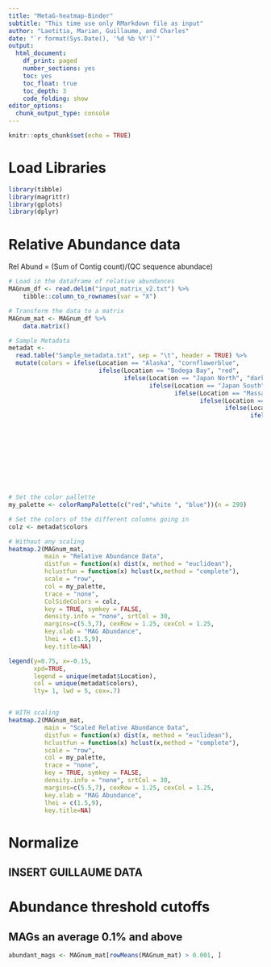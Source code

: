 ```yaml
---
title: "MetaG-heatmap-Binder"
subtitle: "This time use only RMarkdown file as input"
author: "Laetitia, Marian, Guillaume, and Charles"
date: "`r format(Sys.Date(), '%d %b %Y')`"
output:
  html_document: 
    df_print: paged
    number_sections: yes
    toc: yes
    toc_float: true
    toc_depth: 3
    code_folding: show
editor_options:
  chunk_output_type: console
---
```


```r
knitr::opts_chunk$set(echo = TRUE)
```



# Load Libraries

```r
library(tibble)
library(magrittr)
library(gplots)
library(dplyr)
```


# Relative Abundance data

Rel Abund = (Sum of Contig count)/(QC sequence abundace)

```r
# Load in the dataframe of relative abundances
MAGnum_df <- read.delim("input_matrix_v2.txt") %>%
    tibble::column_to_rownames(var = "X")

# Transform the data to a matrix
MAGnum_mat <- MAGnum_df %>%
    data.matrix()

# Sample Metadata
metadat <- 
  read.table("Sample_metadata.txt", sep = "\t", header = TRUE) %>%
  mutate(colors = ifelse(Location == "Alaska", "cornflowerblue",
                         ifelse(Location == "Bodega Bay", "red",
                                ifelse(Location == "Japan North", "darkorchid",
                                       ifelse(Location == "Japan South", "darkorchid1",
                                              ifelse(Location == "Massachusetts", "deeppink",
                                                     ifelse(Location == "North Carolina", "darkslategray3",
                                                            ifelse(Location == "Quebec", "darkorange",
                                                                   ifelse(Location == "San Diego", "green4",
                                                                          ifelse(Location == "Washington", "ivory4",
                                                                                 ifelse(Location == "Norway", "firebrick",
                                                                                        ifelse(Location == "Sweden", "dodgerblue4",
                                                                                               ifelse(Location == "Wales", "gold2",
                                                                                                      ifelse(Location == "Portugal", "forestgreen",
                                                                                                             ifelse(Location == "French Med", "deepskyblue",
                                                                                                                    ifelse(Location == "Croatia", "firebrick1",
                                                                                                                                  NA))))))))))))))))


# Set the color pallette 
my_palette <- colorRampPalette(c("red","white ", "blue"))(n = 299)

# Set the colors of the different columns going in
colz <- metadat$colors

# Without any scaling 
heatmap.2(MAGnum_mat, 
          main = "Relative Abundance Data",
          distfun = function(x) dist(x, method = "euclidean"),
          hclustfun = function(x) hclust(x,method = "complete"),
          scale = "row",
          col = my_palette,
          trace = "none",
          ColSideColors = colz,
          key = TRUE, symkey = FALSE, 
          density.info = "none", srtCol = 30,
          margins=c(5.5,7), cexRow = 1.25, cexCol = 1.25,
          key.xlab = "MAG Abundance",
          lhei = c(1.5,9), 
          key.title=NA)

legend(y=0.75, x=-0.15, 
       xpd=TRUE,     
       legend = unique(metadat$Location),
       col = unique(metadat$colors), 
       lty= 1, lwd = 5, cex=.7)


# WITH scaling 
heatmap.2(MAGnum_mat, 
          main = "Scaled Relative Abundance Data",
          distfun = function(x) dist(x, method = "euclidean"),
          hclustfun = function(x) hclust(x,method = "complete"),
          scale = "row",
          col = my_palette,
          trace = "none",
          key = TRUE, symkey = FALSE, 
          density.info = "none", srtCol = 30,
          margins=c(5.5,7), cexRow = 1.25, cexCol = 1.25,
          key.xlab = "MAG Abundance",
          lhei = c(1.5,9), 
          key.title=NA)
```



# Normalize

## INSERT GUILLAUME DATA


# Abundance threshold cutoffs


## MAGs an average 0.1% and above
```r
abundant_mags <- MAGnum_mat[rowMeans(MAGnum_mat) > 0.001, ]
```



